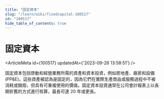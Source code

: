```yaml
---
title: "固定資本"
slug: "/learn/wiki/fixedcapital-100517"
id: "100517"
hide_table_of_contents: true
---
```



# 固定資本

<ArticleMeta id={100517} updatedAt={'2023-09-26 13:58:51'} />
<div className='border-solid border-b border-t-0 my-4 border-[var(--ifm-color-gray-300)]' />

固定資本包括啓動和經營業務所需的資產和資本投資，例如房地產、廠房和設備 (PP&E)。這些資產被認為是固定的，因為它們在實際生產商品或服務過程中不被消耗或銷燬，但具有可重複使用的價值。固定資本投資通常在公司會計報表上以長期折舊的方式進行核算，最長可達 20 年或更長。
